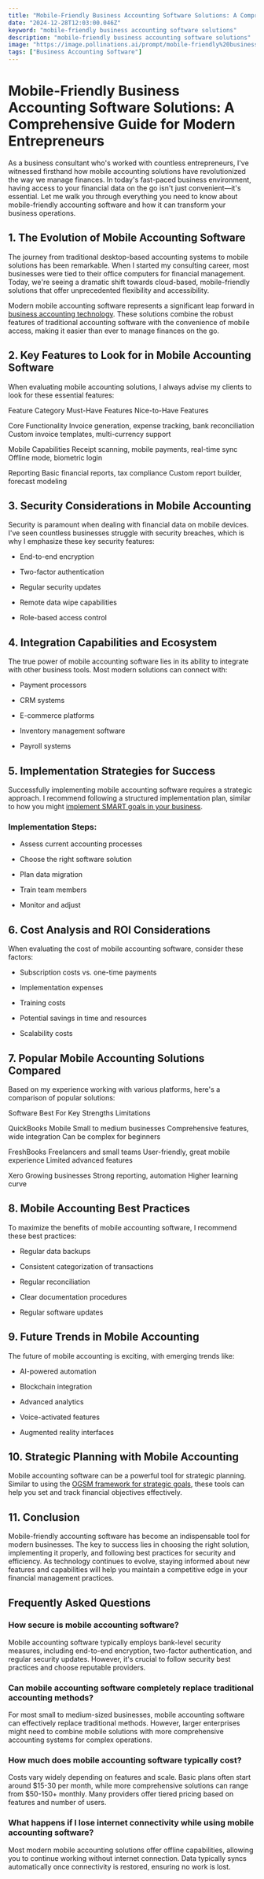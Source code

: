 ```yaml
---
title: "Mobile-Friendly Business Accounting Software Solutions: A Comprehensive Guide for Modern Entrepreneurs"
date: "2024-12-28T12:03:00.046Z"
keyword: "mobile-friendly business accounting software solutions"
description: "mobile-friendly business accounting software solutions"
image: "https://image.pollinations.ai/prompt/mobile-friendly%20business%20accounting%20software%20solutions%2C%20realistic%20photo%2C%20high%20quality%2C%204k?width=1024&height=1024&nologo=true"
tags: ["Business Accounting Software"]
---
```


# Mobile-Friendly Business Accounting Software Solutions: A Comprehensive Guide for Modern Entrepreneurs


As a business consultant who's worked with countless entrepreneurs, I've witnessed firsthand how mobile accounting solutions have revolutionized the way we manage finances. In today's fast-paced business environment, having access to your financial data on the go isn't just convenient—it's essential. Let me walk you through everything you need to know about mobile-friendly accounting software and how it can transform your business operations.



## 1. The Evolution of Mobile Accounting Software


The journey from traditional desktop-based accounting systems to mobile solutions has been remarkable. When I started my consulting career, most businesses were tied to their office computers for financial management. Today, we're seeing a dramatic shift towards cloud-based, mobile-friendly solutions that offer unprecedented flexibility and accessibility.



Modern mobile accounting software represents a significant leap forward in [business accounting technology](https://productivityprospect.com/blog/business-accounting-software/). These solutions combine the robust features of traditional accounting software with the convenience of mobile access, making it easier than ever to manage finances on the go.



## 2. Key Features to Look for in Mobile Accounting Software


When evaluating mobile accounting solutions, I always advise my clients to look for these essential features:





Feature Category
Must-Have Features
Nice-to-Have Features


Core Functionality
Invoice generation, expense tracking, bank reconciliation
Custom invoice templates, multi-currency support


Mobile Capabilities
Receipt scanning, mobile payments, real-time sync
Offline mode, biometric login


Reporting
Basic financial reports, tax compliance
Custom report builder, forecast modeling





## 3. Security Considerations in Mobile Accounting


Security is paramount when dealing with financial data on mobile devices. I've seen countless businesses struggle with security breaches, which is why I emphasize these key security features:




- End-to-end encryption

- Two-factor authentication

- Regular security updates

- Remote data wipe capabilities

- Role-based access control



## 4. Integration Capabilities and Ecosystem


The true power of mobile accounting software lies in its ability to integrate with other business tools. Most modern solutions can connect with:




- Payment processors

- CRM systems

- E-commerce platforms

- Inventory management software

- Payroll systems



## 5. Implementation Strategies for Success


Successfully implementing mobile accounting software requires a strategic approach. I recommend following a structured implementation plan, similar to how you might [implement SMART goals in your business](https://productivityprospect.com/blog/how-to-implement-smart-goals-in-your-business/).



### Implementation Steps:


- Assess current accounting processes

- Choose the right software solution

- Plan data migration

- Train team members

- Monitor and adjust



## 6. Cost Analysis and ROI Considerations


When evaluating the cost of mobile accounting software, consider these factors:




- Subscription costs vs. one-time payments

- Implementation expenses

- Training costs

- Potential savings in time and resources

- Scalability costs



## 7. Popular Mobile Accounting Solutions Compared


Based on my experience working with various platforms, here's a comparison of popular solutions:





Software
Best For
Key Strengths
Limitations


QuickBooks Mobile
Small to medium businesses
Comprehensive features, wide integration
Can be complex for beginners


FreshBooks
Freelancers and small teams
User-friendly, great mobile experience
Limited advanced features


Xero
Growing businesses
Strong reporting, automation
Higher learning curve





## 8. Mobile Accounting Best Practices


To maximize the benefits of mobile accounting software, I recommend these best practices:




- Regular data backups

- Consistent categorization of transactions

- Regular reconciliation

- Clear documentation procedures

- Regular software updates



## 9. Future Trends in Mobile Accounting


The future of mobile accounting is exciting, with emerging trends like:




- AI-powered automation

- Blockchain integration

- Advanced analytics

- Voice-activated features

- Augmented reality interfaces



## 10. Strategic Planning with Mobile Accounting


Mobile accounting software can be a powerful tool for strategic planning. Similar to using the [OGSM framework for strategic goals](https://productivityprospect.com/blog/using-the-ogsm-framework-for-strategic-business-goals/), these tools can help you set and track financial objectives effectively.



## 11. Conclusion


Mobile-friendly accounting software has become an indispensable tool for modern businesses. The key to success lies in choosing the right solution, implementing it properly, and following best practices for security and efficiency. As technology continues to evolve, staying informed about new features and capabilities will help you maintain a competitive edge in your financial management practices.



## Frequently Asked Questions


### How secure is mobile accounting software?

Mobile accounting software typically employs bank-level security measures, including end-to-end encryption, two-factor authentication, and regular security updates. However, it's crucial to follow security best practices and choose reputable providers.



### Can mobile accounting software completely replace traditional accounting methods?

For most small to medium-sized businesses, mobile accounting software can effectively replace traditional methods. However, larger enterprises might need to combine mobile solutions with more comprehensive accounting systems for complex operations.



### How much does mobile accounting software typically cost?

Costs vary widely depending on features and scale. Basic plans often start around $15-30 per month, while more comprehensive solutions can range from $50-150+ monthly. Many providers offer tiered pricing based on features and number of users.



### What happens if I lose internet connectivity while using mobile accounting software?

Most modern mobile accounting solutions offer offline capabilities, allowing you to continue working without internet connection. Data typically syncs automatically once connectivity is restored, ensuring no work is lost.

